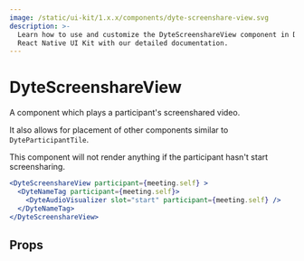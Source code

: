 ```yaml
---
image: /static/ui-kit/1.x.x/components/dyte-screenshare-view.svg
description: >-
  Learn how to use and customize the DyteScreenshareView component in Dyte's
  React Native UI Kit with our detailed documentation.
---
```


# DyteScreenshareView

A component which plays a participant's screenshared video.

It also allows for placement of other components similar to
`DyteParticipantTile`.

This component will not render anything if the participant hasn't start
screensharing.

```jsx
<DyteScreenshareView participant={meeting.self} >
  <DyteNameTag participant={meeting.self}>
    <DyteAudioVisualizer slot="start" participant={meeting.self} />
  </DyteNameTag>
</DyteScreenshareView>
```

## Props

<PropsTable of="dyte-screenshare-view" />

<head>
  <title>React Native UI Kit DyteScreenshareView</title>
</head>
